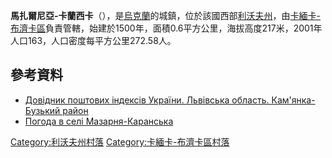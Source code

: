 {{coord|50|10|29|N|24|33|57|E|scale:100000|display=title}}

'''馬扎爾尼亞-卡蘭西卡'''（{{lang-uk|Мазярня-Каранська}}），是[[烏克蘭|烏克蘭]]的城鎮，位於該國西部[[利沃夫州|利沃夫州]]，由[[卡緬卡-布濟卡區|卡緬卡-布濟卡區]]負責管轄，始建於1500年，面積0.6平方公里，海拔高度217米，2001年人口163，人口密度每平方公里272.58人。

==參考資料==
*[http://www.uaidx.com/13/287/index Довідник поштових індексів України. Львівська область. Кам'янка-Бузький район]
* [http://weather.in.ua/ua/l'vovskaja/14281 Погода в селі Мазарня-Каранська]

[[Category:利沃夫州村落|Category:利沃夫州村落]]
[[Category:卡緬卡-布濟卡區村落|Category:卡緬卡-布濟卡區村落]]


{{Lviv-geo-stub}}